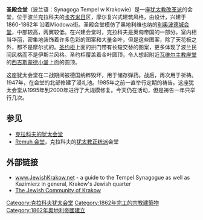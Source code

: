 {{Infobox religious building
| building_name         =圣殿会堂
| infobox_width         =
| image                 =Tempel-01.jpg
| image_size            =
| caption               =
| map_type              =
| map_size              =
| map_caption           =
| location              ={{Flagicon|POL}} [[波兰|波兰]][[克拉科夫|克拉科夫]]
| geo                   =
| latitude              =
| longitude             =
| religious_affiliation =[[犹太教改革派|犹太教改革派]]
| rite                  =
| region                =
| state                 =
| province              =
| territory             =
| prefecture            =
| sector                =
| district              =[[卡齐米日|卡齐米日]]
| cercle                =
| municipality          =
| consecration_year     =
| status                =
| functional_status     =犹太会堂
| heritage_designation  =
| leadership            =
| website               =
| architecture          =yes
| architect             =[[Ignacy_Hercok|Ignacy Hercok]]
| architecture_type     =
| architecture_style    =摩尔复兴式
| general_contractor    =
| facade_direction      =
| groundbreaking        =1860
| year_completed        =1862
| construction_cost     =
| specifications        =no
| capacity              =
| length                =
| width                 =
| width_nave            =
| height_max            =
| dome_quantity         =
| dome_height_outer     =
| dome_height_inner     =
| dome_dia_outer        =
| dome_dia_inner        =
| minaret_quantity      =
| minaret_height        =
| spire_quantity        =
| spire_height          =
| materials             =
| nrhp                  =
| added                 =
| refnum                =
| designated            =
}}

'''圣殿会堂'''（波兰语：Synagoga Tempel w Krakowie）是一座[[犹太教改革派|犹太教改革派]]的会堂，位于波兰克拉科夫的[[卡齐米日|卡齐米日]]区，摩尔复兴式建筑风格，由{{link-pl|伊格纳西·赫尔柯克 |Ignacy Hercok}}设计，兴建于1860-1862年 沿着Miodowa街。圣殿会堂模仿了奥地利维也纳的[[利奥波德城会堂|利奥波德城会堂]]，中部较高，两翼较低。在兴建会堂时，克拉科夫是奥匈帝国的一部分。室内相当华丽，密集地装饰着许多色彩的图案和大量金叶，但是这些图案，除了天花板之外，都不是摩尔式的。[[圣约柜|圣约柜]]上面的拱门带有长短交替的图案，更多体现了波兰民间风格而不是伊斯兰风格。圣约柜覆盖着金叶圆顶，令人想起附近[[瓦维尔主教座堂|瓦维尔主教座堂]]的[[西吉斯蒙德小堂|西吉斯蒙德小堂]]上面的圆顶。

这座犹太会堂在二战期间被德国纳粹毁坏，用于储存弹药。战后，再次用于祈祷。1947年，在会堂的北部修建了浸礼池。1985年之前一直举行定期的祷告。这座犹太会堂从1995年到2000年进行了大规模修复。今天仍在活动，但是祷告一年只举行几次。

== 参见 ==
* [[克拉科夫的犹太会堂|克拉科夫的犹太会堂]]
* [[Remuh_会堂|Remuh 会堂]]，克拉科夫的[[犹太教正统派|犹太教正统派]]会堂

== 外部链接 ==
{{commons|Synagoga Tempel w Krakowie}}
* [https://archive.is/20071008201316/http://www.jewishkrakow.net/en/synagogues/tempel www.JewishKrakow.net] - a guide to the Tempel Synagogue as well as Kazimierz in general, Krakow's Jewish quarter
* [https://web.archive.org/web/20071031051359/http://krakow.jewish.org.pl/ The Jewish Community of Krakow]

{{coord|50|3|10.5|N|19|56|40|E|source:plwiki_region:PL_scale:10000|display=title}}

[[Category:克拉科夫犹太会堂|Category:克拉科夫犹太会堂]]
[[Category:1862年完工的宗教建築物|Category:1862年完工的宗教建築物]]
[[Category:1862年奧地利帝國建立|Category:1862年奧地利帝國建立]]